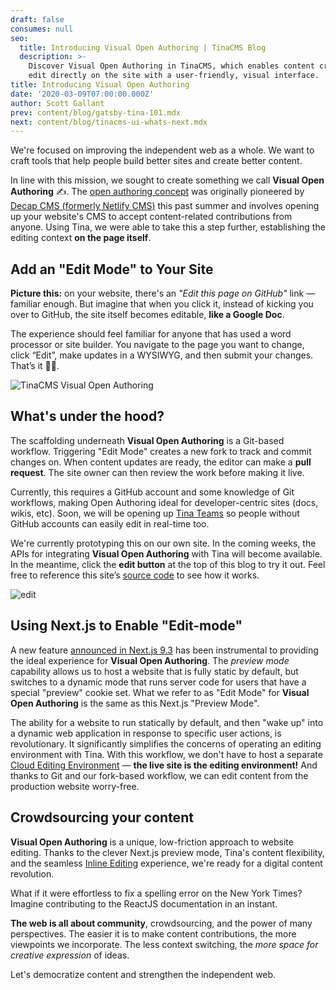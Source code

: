 ```yaml
---
draft: false
consumes: null
seo:
  title: Introducing Visual Open Authoring | TinaCMS Blog
  description: >-
    Discover Visual Open Authoring in TinaCMS, which enables content creators to
    edit directly on the site with a user-friendly, visual interface.
title: Introducing Visual Open Authoring
date: '2020-03-09T07:00:00.000Z'
author: Scott Gallant
prev: content/blog/gatsby-tina-101.mdx
next: content/blog/tinacms-ui-whats-next.mdx
---
```


We're focused on improving the independent web as a whole. We want to craft tools that help people build better sites and create better content.

In line with this mission, we sought to create something we call **Visual Open Authoring** ✍️. The [open authoring concept](https://css-tricks.com/netlify-cms-open-authoring/#article-header-id-0) was originally pioneered by [Decap CMS (formerly Netlify CMS)](https://decapcms.org/docs/intro) this past summer and involves opening up your website's CMS to accept content-related contributions from anyone. Using Tina, we were able to take this a step further, establishing the editing context **on the page itself**.

## Add an "Edit Mode" to Your Site

**Picture this:** on your website, there's an *"Edit this page on GitHub"* link — familiar enough. But imagine that when you click it, instead of kicking you over to GitHub, the site itself becomes editable, **like a Google Doc**.

The experience should feel familiar for anyone that has used a word processor or site builder. You navigate to the page you want to change, click “Edit”, make updates in a WYSIWYG, and then submit your changes. That’s it 🧞‍♂️.

![TinaCMS Visual Open Authoring](/gif/open-auth.webp)

## What's under the hood?

The scaffolding underneath **Visual Open Authoring** is a Git-based workflow. Triggering "Edit Mode" creates a new fork to track and commit changes on. When content updates are ready, the editor can make a **pull request**. The site owner can then review the work before making it live.

Currently, this requires a GitHub account and some knowledge of Git workflows, making Open Authoring ideal for developer-centric sites (docs, wikis, etc). Soon, we will be opening up [Tina Teams](https://tinacms.org/teams) so people without GitHub accounts can easily edit in real-time too.

We're currently prototyping this on our own site. In the coming weeks, the APIs for integrating **Visual Open Authoring** with Tina will become available. In the meantime, click the **edit button** at the top of this blog to try it out. Feel free to reference this site’s [source code](https://github.com/tinacms/tinacms.org) to see how it works.

![edit](/img/blog/introducing-visual-open-authoring/click-edit-button.png)

## Using Next.js to Enable "Edit-mode"

A new feature [announced in Next.js 9.3](https://nextjs.org/blog/next-9-3) has been instrumental to providing the ideal experience for **Visual Open Authoring**. The *preview mode* capability allows us to host a website that is fully static by default, but switches to a dynamic mode that runs server code for users that have a special "preview" cookie set. What we refer to as "Edit Mode" for **Visual Open Authoring** is the same as this Next.js "Preview Mode".

The ability for a website to run statically by default, and then "wake up" into a dynamic web application in response to specific user actions, is revolutionary. It significantly simplifies the concerns of operating an editing environment with Tina. With this workflow, we don't have to host a separate [Cloud Editing Environment](https://tinacms.org/blog/editing-on-the-cloud) — **the live site is the editing environment!** And thanks to Git and our fork-based workflow, we can edit content from the production website worry-free.

## Crowdsourcing your content

**Visual Open Authoring** is a unique, low-friction approach to website editing. Thanks to the clever Next.js preview mode, Tina's content flexibility, and the seamless [Inline Editing](/docs/contextual-editing/overview) experience, we're ready for a digital content revolution.

What if it were effortless to fix a spelling error on the New York Times? Imagine contributing to the ReactJS documentation in an instant.

**The web is all about community**, crowdsourcing, and the power of many perspectives. The easier it is to make content contributions, the more viewpoints we incorporate. The less context switching, the *more space for creative expression* of ideas.

Let's democratize content and strengthen the independent web.
